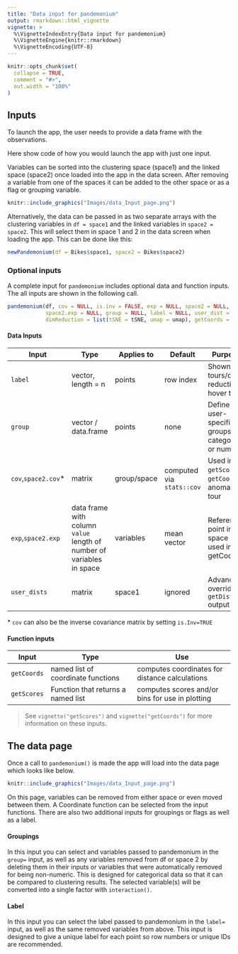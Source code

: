 ```yaml
---
title: "Data input for pandemonium"
output: rmarkdown::html_vignette
vignette: >
  %\VignetteIndexEntry{Data input for pandemonium}
  %\VignetteEngine{knitr::rmarkdown}
  %\VignetteEncoding{UTF-8}
---
```


```r
knitr::opts_chunk$set(
  collapse = TRUE,
  comment = "#>",
  out.width = "100%"
)
```

## Inputs

To launch the app, the user needs to provide a data frame with the observations. 

Here show code of how you would launch the app with just one input.

Variables can be sorted into the clustering space (space1) and the linked space (space2) once loaded into the app in the data screen. After removing a variable from one of the spaces it can be added to the other space or as a flag or grouping variable.

```r
knitr::include_graphics("Images/data_Input_page.png")
```

Alternatively, the data can be passed in as two separate arrays with the clustering variables in `df = space1` and the linked variables in `space2 = space2`. This will select them in space 1 and 2 in the data screen when loading the app. This can be done like this:

```r
newPandemonium(df = Bikes$space1, space2 = Bikes$space2)
```

### Optional inputs

A complete input for `pandemonium` includes optional data and function inputs. The all inputs are shown in the following call.
```r
pandemonium(df, cov = NULL, is.inv = FALSE, exp = NULL, space2 = NULL, space2.cov = NULL, 
            space2.exp = NULL, group = NULL, label = NULL, user_dist = NULL, 
            dimReduction = list(tSNE = tSNE, umap = umap), getCoords = list(normal = normCoords), getScore = NULL)
```

#### Data Inputs
| Input      | Type       | Applies to | Default | Purpose     |
|------------|------------|------------|---------|-------------|
| `label`            | vector, length = n  | points     | row index | Shown in tours/dim. reduction hover text |
| `group`            | vector / data.frame | points     | none    | Define user-specified groups; categorical or numeric |
| `cov`,`space2.cov`*| matrix              | group/space | computed via `stats::cov` | Used in `getScores`, `getCoords`, anomaly tour |
| `exp`,`space2.exp` | data frame with column `value` length of number of variables in space| variables | mean vector | Reference point in space used in getCoords |
| `user_dists`       | matrix              | space1     | ignored | Advanced: overrides `getDists` output |

\* `cov` can also be the inverse covariance matrix by setting `is.Inv=TRUE`

#### Function inputs

| Input  | Type |  Use |
|---|--------|---------|
|`getCoords`| named list of coordinate functions | computes coordinates for distance calculations|
|`getScores`| Function that returns a named list   | computes scores and/or bins for use in plotting|

> See `vignette("getScores")` and `vignette("getCoords")` for more information on these inputs.

## The data page

Once a call to `pandemonium()` is made the app will load into the data page which looks like below.
```r
knitr::include_graphics("Images/data_Input_page.png")
```

On this page, variables can be removed from either space or even moved between them. A Coordinate function can be selected from the input functions. There are also two additional inputs for groupings or flags as well as a label.

#### Groupings
In this input you can select and variables passed to pandemonium in the `group=` input, as well as any variables removed from df or space 2 by deleting them in their inputs or variables that were automatically removed for being non-numeric. This is designed for categorical data so that it can be compared to clustering results. The selected variable(s) will be converted into a single factor with `interaction()`.

#### Label

In this input you can select the label passed to pandemonium in the `label=` input, as well as the same removed variables from above. This input is designed to give a unique label for each point so row numbers or unique IDs are recommended.
